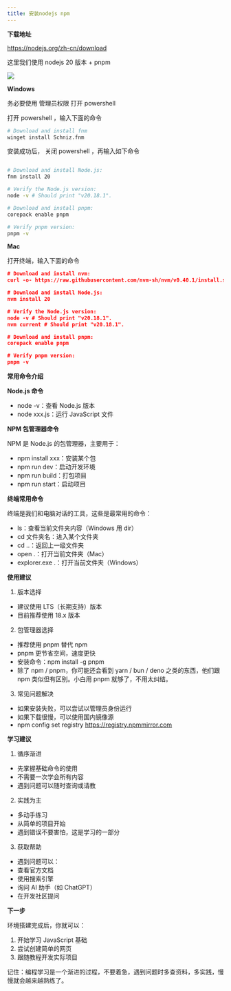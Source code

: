 ```yaml
---
title: 安装nodejs npm
---
```



**下载地址**

https://nodejs.org/zh-cn/download

这里我们使用 nodejs 20 版本 + pnpm

![](/images/installing-nodejs-npm.001.png)


**Windows**

务必要使用 管理员权限 打开 powershell 

打开 powershell ，输入下面的命令


```bash
# Download and install fnm
winget install Schniz.fnm
```

安装成功后， 关闭 powershell ，再输入如下命令

```Bash

# Download and install Node.js:
fnm install 20

# Verify the Node.js version:
node -v # Should print "v20.18.1".

# Download and install pnpm:
corepack enable pnpm

# Verify pnpm version:
pnpm -v
```

**Mac**

打开终端，输入下面的命令


```JSON
# Download and install nvm:
curl -o- https://raw.githubusercontent.com/nvm-sh/nvm/v0.40.1/install.sh | bash

# Download and install Node.js:
nvm install 20

# Verify the Node.js version:
node -v # Should print "v20.18.1".
nvm current # Should print "v20.18.1".

# Download and install pnpm:
corepack enable pnpm

# Verify pnpm version:
pnpm -v
```


**常用命令介绍**

**Node.js 命令**

- node -v：查看 Node.js 版本
- node xxx.js：运行 JavaScript 文件

**NPM 包管理器命令**

NPM 是 Node.js 的包管理器，主要用于：

- npm install xxx：安装某个包
- npm run dev：启动开发环境
- npm run build：打包项目
- npm run start：启动项目

**终端常用命令**

终端是我们和电脑对话的工具，这些是最常用的命令：

- ls：查看当前文件夹内容（Windows 用 dir）
- cd 文件夹名：进入某个文件夹
- cd ..：返回上一级文件夹
- open .：打开当前文件夹（Mac）
- explorer.exe .：打开当前文件夹（Windows）

**使用建议**

1. 版本选择
- 建议使用 LTS（长期支持）版本
- 目前推荐使用 18.x 版本
2. 包管理器选择
- 推荐使用 pnpm 替代 npm
- pnpm 更节省空间，速度更快
- 安装命令：npm install -g pnpm
- 除了 npm / pnpm，你可能还会看到 yarn / bun / deno 之类的东西，他们跟 npm 类似但有区别。小白用 pnpm 就够了，不用太纠结。
3. 常见问题解决
- 如果安装失败，可以尝试以管理员身份运行
- 如果下载很慢，可以使用国内镜像源
- npm config set registry https://registry.npmmirror.com

**学习建议**

1. 循序渐进
- 先掌握基础命令的使用
- 不需要一次学会所有内容
- 遇到问题可以随时查询或请教
2. 实践为主
- 多动手练习
- 从简单的项目开始
- 遇到错误不要害怕，这是学习的一部分
3. 获取帮助
- 遇到问题可以：
- 查看官方文档
- 使用搜索引擎
- 询问 AI 助手（如 ChatGPT）
- 在开发社区提问

**下一步**

环境搭建完成后，你就可以：

1. 开始学习 JavaScript 基础
2. 尝试创建简单的网页
3. 跟随教程开发实际项目

记住：编程学习是一个渐进的过程，不要着急，遇到问题时多查资料，多实践，慢慢就会越来越熟练了。


